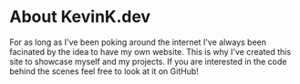 # About KevinK.dev

For as long as I've been poking around the internet I've always been facinated by the idea to have my own website. This is why I've created this site to showcase myself and my projects. If you are interested in the code behind the scenes feel free to look at it on GitHub!